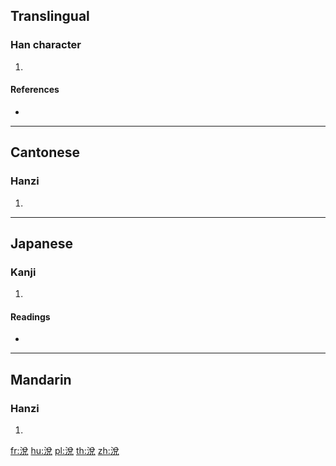 ==Translingual==

===Han character===
{{Han char|rn=85|rad=水|as=07|sn=10|four=38116|canj=ECRU}}

# {{defn|Han|sort=水07}}

====References====
* {{Han ref|kx=0627.060|dkj=17545|dj=1029.100|hdz=31633.040|uh=6D97|ud=28055|bh=D258|bd=53848}}

----

==Cantonese==

===Hanzi===
{{yue-hanzi|jyut=|y=seui3}}

# {{defn|lang=yue|sort=水07}}

----

==Japanese==

===Kanji===
{{ja-kanji|grade=|rs=水07}}

# {{defn|lang=ja|sort=水07}}

====Readings====
* {{ja-readings|on=[[せい]] (sei), [[せつ]] (setsu), [[せち]] (sechi)|kun=[[ぬるまゆ]] (nurumayu)}}

----

==Mandarin==

===Hanzi===
{{cmn-hanzi|pin=[[shuì]] ([[shui4]])|wg=shui<sup>4</sup>}}

# {{defn|lang=cmn|sort=水07}}

[[fr:涗]]
[[hu:涗]]
[[pl:涗]]
[[th:涗]]
[[zh:涗]]